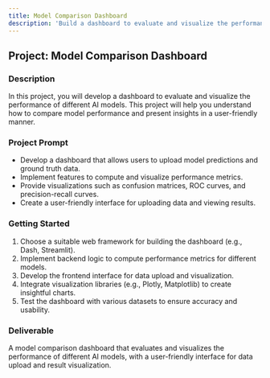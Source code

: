 ```yaml
---
title: Model Comparison Dashboard
description: 'Build a dashboard to evaluate and visualize the performance of different AI models.'
---
```


## Project: Model Comparison Dashboard

### Description
In this project, you will develop a dashboard to evaluate and visualize the performance of different AI models. This project will help you understand how to compare model performance and present insights in a user-friendly manner.

### Project Prompt
- Develop a dashboard that allows users to upload model predictions and ground truth data.
- Implement features to compute and visualize performance metrics.
- Provide visualizations such as confusion matrices, ROC curves, and precision-recall curves.
- Create a user-friendly interface for uploading data and viewing results.

### Getting Started
1. Choose a suitable web framework for building the dashboard (e.g., Dash, Streamlit).
2. Implement backend logic to compute performance metrics for different models.
3. Develop the frontend interface for data upload and visualization.
4. Integrate visualization libraries (e.g., Plotly, Matplotlib) to create insightful charts.
5. Test the dashboard with various datasets to ensure accuracy and usability.

### Deliverable
A model comparison dashboard that evaluates and visualizes the performance of different AI models, with a user-friendly interface for data upload and result visualization.
